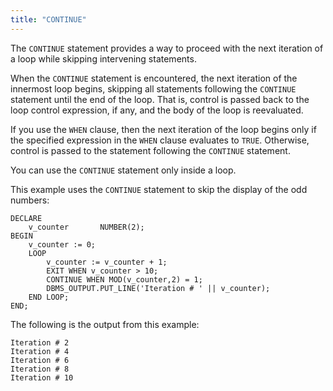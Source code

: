 ```yaml
---
title: "CONTINUE"
---
```


<div id="continue" class="registered_link"></div>

The `CONTINUE` statement provides a way to proceed with the next iteration of a loop while skipping intervening statements.

When the `CONTINUE` statement is encountered, the next iteration of the innermost loop begins, skipping all statements following the `CONTINUE` statement until the end of the loop. That is, control is passed back to the loop control expression, if any, and the body of the loop is reevaluated.

If you use the `WHEN` clause, then the next iteration of the loop begins only if the specified expression in the `WHEN` clause evaluates to `TRUE`. Otherwise, control is passed to the statement following the `CONTINUE` statement.

You can use the `CONTINUE` statement only inside a loop.

This example uses the `CONTINUE` statement to skip the display of the odd numbers:

```text
DECLARE
    v_counter       NUMBER(2);
BEGIN
    v_counter := 0;
    LOOP
        v_counter := v_counter + 1;
        EXIT WHEN v_counter > 10;
        CONTINUE WHEN MOD(v_counter,2) = 1;
        DBMS_OUTPUT.PUT_LINE('Iteration # ' || v_counter);
    END LOOP;
END;
```

The following is the output from this example:

```text
Iteration # 2
Iteration # 4
Iteration # 6
Iteration # 8
Iteration # 10
```
